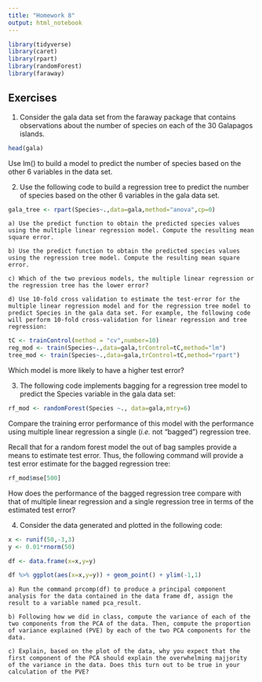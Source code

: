 ```yaml
---
title: "Homework 8"
output: html_notebook
---
```


```r
library(tidyverse)
library(caret)
library(rpart)
library(randomForest)
library(faraway)
```

## Exercises

1) Consider the gala data set from the faraway package that contains observations about the number of species on each of the 30 Galapagos islands. 

```r
head(gala)
```

Use lm() to build a model to predict the number of species based on the other 6 variables in the data set. 

2) Use the following code to build a regression tree to predict the number of species based on the other 6 variables in the gala data set.
```r
gala_tree <- rpart(Species~.,data=gala,method="anova",cp=0)
```

    a) Use the predict function to obtain the predicted species values using the multiple linear regression model. Compute the resulting mean square error. 
   
    b) Use the predict function to obtain the predicted species values using the regression tree model. Compute the resulting mean square error. 
   
    c) Which of the two previous models, the multiple linear regression or the regression tree has the lower error? 
   
    d) Use 10-fold cross validation to estimate the test-error for the multiple linear regression model and for the regression tree model to predict Species in the gala data set. For example, the following code will perform 10-fold cross-validation for linear regression and tree regression:
```r
tC <- trainControl(method = "cv",number=10)
reg_mod <- train(Species~.,data=gala,trControl=tC,method="lm")
tree_mod <- train(Species~.,data=gala,trControl=tC,method="rpart")
```
Which model is more likely to have a higher test error? 

3) The following code implements bagging for a regression tree model to predict the Species variable in the gala data set:
```r
rf_mod <- randomForest(Species ~., data=gala,mtry=6)
```

Compare the training error performance of this model with the performance using multiple linear regression a single (*i.e.* not "bagged") regression tree. 

Recall that for a random forest model the out of bag samples provide a means to estimate test error. Thus, the following command will provide a test error estimate for the bagged regression tree:
```r
rf_mod$mse[500]
```

How does the performance of the bagged regression tree compare with that of multiple linear regression and a single regression tree in terms of the estimated test error? 

4) Consider the data generated and plotted in the following code:
```r
x <- runif(50,-3,3)
y <- 0.01*rnorm(50)

df <- data.frame(x=x,y=y)

df %>% ggplot(aes(x=x,y=y)) + geom_point() + ylim(-1,1)
```

    a) Run the command prcomp(df) to produce a principal component analysis for the data contained in the data frame df, assign the result to a variable named pca_result. 

    b) Following how we did in class, compute the variance of each of the two components from the PCA of the data. Then, compute the proportion of variance explained (PVE) by each of the two PCA components for the data. 

    c) Explain, based on the plot of the data, why you expect that the first component of the PCA should explain the overwhelming majjority of the variance in the data. Does this turn out to be true in your calculation of the PVE?  

